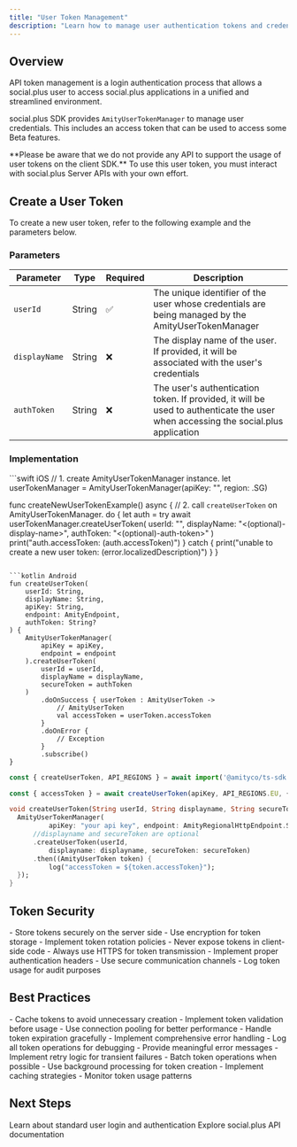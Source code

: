 ```yaml
---
title: "User Token Management"
description: "Learn how to manage user authentication tokens and credentials in social.plus SDK"
---
```


## Overview

API token management is a login authentication process that allows a social.plus user to access social.plus applications in a unified and streamlined environment.

social.plus SDK provides `AmityUserTokenManager` to manage user credentials. This includes an access token that can be used to access some Beta features.

<Warning>
**Please be aware that we do not provide any API to support the usage of user tokens on the client SDK.** To use this user token, you must interact with social.plus Server APIs with your own effort.
</Warning>

## Create a User Token

To create a new user token, refer to the following example and the parameters below.

### Parameters

| Parameter | Type | Required | Description |
|-----------|------|----------|-------------|
| `userId` | String | ✅ | The unique identifier of the user whose credentials are being managed by the AmityUserTokenManager |
| `displayName` | String | ❌ | The display name of the user. If provided, it will be associated with the user's credentials |
| `authToken` | String | ❌ | The user's authentication token. If provided, it will be used to authenticate the user when accessing the social.plus application |

### Implementation

<CodeGroup>
```swift iOS
// 1. create AmityUserTokenManager instance.
let userTokenManager = AmityUserTokenManager(apiKey: "<api-key>", region: .SG)

func createNewUserTokenExample() async {
    // 2. call `createUserToken` on AmityUserTokenManager.
    do {
        let auth = try await userTokenManager.createUserToken(
            userId: "<user-id>",
            displayName: "<(optional)-display-name>",
            authToken: "<(optional)-auth-token>"
        )
        print("auth.accessToken: \(auth.accessToken)")
    } catch {
        print("unable to create a new user token: \(error.localizedDescription)")
    }
}
```

```kotlin Android
fun createUserToken(
    userId: String,
    displayName: String,
    apiKey: String,
    endpoint: AmityEndpoint,
    authToken: String?
) {
    AmityUserTokenManager(
        apiKey = apiKey,
        endpoint = endpoint
    ).createUserToken(
        userId = userId,
        displayName = displayName,
        secureToken = authToken
    )
        .doOnSuccess { userToken : AmityUserToken ->
            // AmityUserToken
            val accessToken = userToken.accessToken
        }
        .doOnError {
            // Exception
        }
        .subscribe()
}
```

```typescript TypeScript
const { createUserToken, API_REGIONS } = await import('@amityco/ts-sdk');

const { accessToken } = await createUserToken(apiKey, API_REGIONS.EU, { userId: 'TEST-USER-ID' });
```

```dart Flutter
void createUserToken(String userId, String displayname, String secureToken) {
  AmityUserTokenManager(
          apiKey: "your api key", endpoint: AmityRegionalHttpEndpoint.SG)
      //displayname and secureToken are optional
      .createUserToken(userId,
          displayname: displayname, secureToken: secureToken)
      .then((AmityUserToken token) {
          log("accessToken = ${token.accessToken}");
  });
}
```
</CodeGroup>

## Token Security

<AccordionGroup>
  <Accordion title="Secure Storage">
    - Store tokens securely on the server side
    - Use encryption for token storage
    - Implement token rotation policies
    - Never expose tokens in client-side code
  </Accordion>
  
  <Accordion title="Network Security">
    - Always use HTTPS for token transmission
    - Implement proper authentication headers
    - Use secure communication channels
    - Log token usage for audit purposes
  </Accordion>
</AccordionGroup>

## Best Practices

<AccordionGroup>
  <Accordion title="Token Management">
    - Cache tokens to avoid unnecessary creation
    - Implement token validation before usage
    - Use connection pooling for better performance
    - Handle token expiration gracefully
  </Accordion>
  
  <Accordion title="Error Handling">
    - Implement comprehensive error handling
    - Log all token operations for debugging
    - Provide meaningful error messages
    - Implement retry logic for transient failures
  </Accordion>
  
  <Accordion title="Performance">
    - Batch token operations when possible
    - Use background processing for token creation
    - Implement caching strategies
    - Monitor token usage patterns
  </Accordion>
</AccordionGroup>

## Next Steps

<CardGroup cols={2}>
  <Card title="User Authentication" href="../../../getting-started/authentication" icon="key">
    Learn about standard user login and authentication
  </Card>
  <Card title="API Integration" href="/api-reference/introduction" icon="code">
    Explore social.plus API documentation
  </Card>
</CardGroup>
